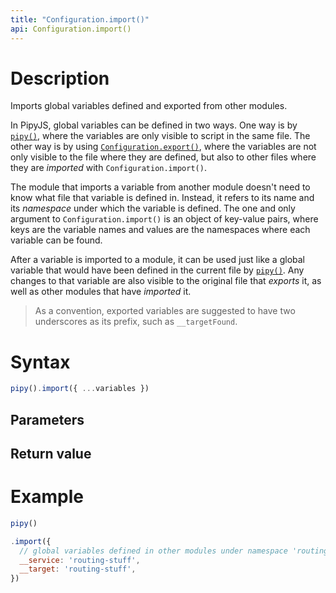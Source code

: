 ```yaml
---
title: "Configuration.import()"
api: Configuration.import()
---
```


# Description

Imports global variables defined and exported from other modules.

In PipyJS, global variables can be defined in two ways. One way is by [`pipy()`](/reference/api/pipy), where the variables are only visible to script in the same file. The other way is by using [`Configuration.export()`](/reference/api/Configuration/export), where the variables are not only visible to the file where they are defined, but also to other files where they are _imported_ with `Configuration.import()`.

The module that imports a variable from another module doesn't need to know what file that variable is defined in. Instead, it refers to its name and its _namespace_ under which the variable is defined. The one and only argument to `Configuration.import()` is an object of key-value pairs, where keys are the variable names and values are the namespaces where each variable can be found.

After a variable is imported to a module, it can be used just like a global variable that would have been defined in the current file by [`pipy()`](/reference/api/pipy). Any changes to that variable are also visible to the original file that _exports_ it, as well as other modules that have _imported_ it.

> As a convention, exported variables are suggested to have two underscores as its prefix, such as `__targetFound`.

# Syntax

``` js
pipy().import({ ...variables })
```

## Parameters

<Parameters/>

## Return value

<ReturnValue/>

# Example

``` js
pipy()

.import({
  // global variables defined in other modules under namespace 'routing-stuff'
  __service: 'routing-stuff',
  __target: 'routing-stuff',
})
```
